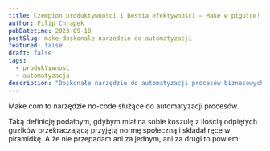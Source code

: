 ```yaml
---
title: Czempion produktywności i bestia efektywności — Make w pigułce!
author: Filip Chrapek
pubDatetime: 2023-09-18
postSlug: make-doskonale-narzedzie do automatyzacji
featured: false
draft: false
tags:
  - produktywnosc
  - automatyzacja
description: "Doskonałe narzędzie do automatyzacji procesów biznesowych, które pomogą Ci sprytnie ograć nudne i powtarzalne zadania. Idealne dla każdego, kto chce usprawnić swoją pracę i ułatwić sobie życie."
---
```




Make.com to narzędzie no-code służące do automatyzacji procesów.

Taką definicję podałbym, gdybym miał na sobie koszulę z ilością odpiętych guzików przekraczającą przyjętą normę społeczną i składał ręce w piramidkę. A że nie przepadam ani za jednym, ani za drugi to powiem:

<BlogPostImage
  src={itsAwesome}
  alt="Gaten mówi, że Make.com jest super"
  figcaption="Ty, kiedy mówisz ludziom o Make.com"
/>
